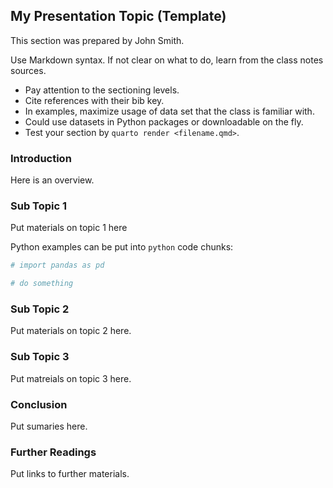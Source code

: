 ## My Presentation Topic (Template)

This section was prepared by John Smith.

Use Markdown syntax. If not clear on what to do, learn from the class
notes sources.

+ Pay attention to the sectioning levels.
+ Cite references with their bib key.
+ In examples, maximize usage of data set that the class is familiar with.
+ Could use datasets in Python packages or downloadable on the fly.
+ Test your section by `quarto render <filename.qmd>`.


### Introduction

Here is an overview.


### Sub Topic 1

Put materials on topic 1 here

Python examples can be put into `python` code chunks:

```python
# import pandas as pd

# do something
```

### Sub Topic 2

Put materials on topic 2 here.

### Sub Topic 3

Put matreials on topic 3 here.


### Conclusion

Put sumaries here.

### Further Readings

Put links to further materials.

